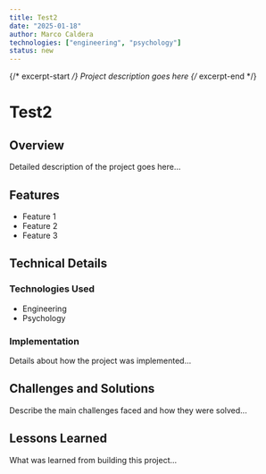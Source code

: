 ```yaml
---
title: Test2
date: "2025-01-18"
author: Marco Caldera
technologies: ["engineering", "psychology"]
status: new
---
```


{/* excerpt-start */}
Project description goes here
{/* excerpt-end */}

# Test2

## Overview

Detailed description of the project goes here...

## Features

- Feature 1
- Feature 2
- Feature 3

## Technical Details

### Technologies Used

- Engineering
- Psychology

### Implementation

Details about how the project was implemented...

## Challenges and Solutions

Describe the main challenges faced and how they were solved...

## Lessons Learned

What was learned from building this project...

